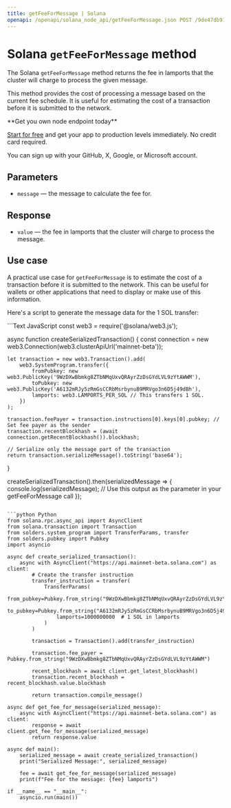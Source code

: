 ---
title: getFeeForMessage | Solana
openapi: /openapi/solana_node_api/getFeeForMessage.json POST /9de47db917d4f69168e3fed02217d15b
---

# Solana `getFeeForMessage` method

The Solana `getFeeForMessage` method returns the fee in lamports that the cluster will charge to process the given message.

This method provides the cost of processing a message based on the current fee schedule. It is useful for estimating the cost of a transaction before it is submitted to the network.

<Check>
**Get you own node endpoint today**

[Start for free](https://console.chainstack.com/) and get your app to production levels immediately. No credit card required.

You can sign up with your GitHub, X, Google, or Microsoft account.
</Check>


## Parameters

* `message` — the message to calculate the fee for.

## Response

* `value` — the fee in lamports that the cluster will charge to process the message.

## Use case

A practical use case for `getFeeForMessage` is to estimate the cost of a transaction before it is submitted to the network. This can be useful for wallets or other applications that need to display or make use of this information.

Here's a script to generate the message data for the 1 SOL transfer:

<CodeGroup>
```Text JavaScript
const web3 = require('@solana/web3.js');

async function createSerializedTransaction() {
    const connection = new web3.Connection(web3.clusterApiUrl('mainnet-beta'));

    let transaction = new web3.Transaction().add(
        web3.SystemProgram.transfer({
            fromPubkey: new web3.PublicKey('9WzDXwBbmkg8ZTbNMqUxvQRAyrZzDsGYdLVL9zYtAWWM'),
            toPubkey: new web3.PublicKey('A6132mRJy5zRmGsCCRbMsrbynuB9MRVgo3n6D5j49dBh'),
            lamports: web3.LAMPORTS_PER_SOL // This transfers 1 SOL.
        })
    );

    transaction.feePayer = transaction.instructions[0].keys[0].pubkey; // Set fee payer as the sender
    transaction.recentBlockhash = (await connection.getRecentBlockhash()).blockhash;

    // Serialize only the message part of the transaction
    return transaction.serializeMessage().toString('base64');
}

createSerializedTransaction().then(serializedMessage => {
    console.log(serializedMessage);
    // Use this output as the parameter in your getFeeForMessage call
});
```

```python Python
from solana.rpc.async_api import AsyncClient
from solana.transaction import Transaction
from solders.system_program import TransferParams, transfer
from solders.pubkey import Pubkey
import asyncio

async def create_serialized_transaction():
    async with AsyncClient("https://api.mainnet-beta.solana.com") as client:
        # Create the transfer instruction
        transfer_instruction = transfer(
            TransferParams(
                from_pubkey=Pubkey.from_string("9WzDXwBbmkg8ZTbNMqUxvQRAyrZzDsGYdLVL9zYtAWWM"),
                to_pubkey=Pubkey.from_string("A6132mRJy5zRmGsCCRbMsrbynuB9MRVgo3n6D5j49dBh"),
                lamports=1000000000  # 1 SOL in lamports
            )
        )

        transaction = Transaction().add(transfer_instruction)

        transaction.fee_payer = Pubkey.from_string("9WzDXwBbmkg8ZTbNMqUxvQRAyrZzDsGYdLVL9zYtAWWM")

        recent_blockhash = await client.get_latest_blockhash()
        transaction.recent_blockhash = recent_blockhash.value.blockhash

        return transaction.compile_message()

async def get_fee_for_message(serialized_message):
    async with AsyncClient("https://api.mainnet-beta.solana.com") as client:
        response = await client.get_fee_for_message(serialized_message)
        return response.value

async def main():
    serialized_message = await create_serialized_transaction()
    print("Serialized Message:", serialized_message)

    fee = await get_fee_for_message(serialized_message)
    print(f"Fee for the message: {fee} lamports")

if __name__ == "__main__":
    asyncio.run(main())
```
</CodeGroup>

